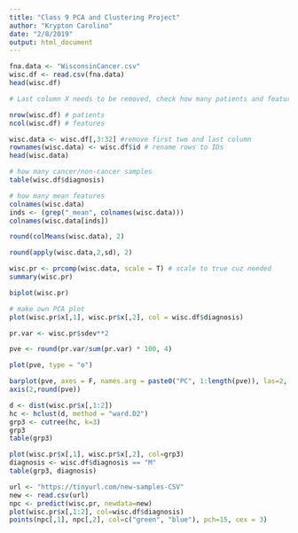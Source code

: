 ```yaml
---
title: "Class 9 PCA and Clustering Project"
author: "Krypton Carolino"
date: "2/8/2019"
output: html_document
---
```


```r
fna.data <- "WisconsinCancer.csv"
wisc.df <- read.csv(fna.data)
head(wisc.df)
```


```r
# Last column X needs to be removed, check how many patients and features in data

nrow(wisc.df) # patients
ncol(wisc.df) # features
```


```r
wisc.data <- wisc.df[,3:32] #remove first two and last column
rownames(wisc.data) <- wisc.df$id # rename rows to IDs
head(wisc.data)
```


```r
# how many cancer/non-cancer samples
table(wisc.df$diagnosis)
```


```r
# how many mean features
colnames(wisc.data)
inds <- (grep("_mean", colnames(wisc.data)))
colnames(wisc.data[inds])
```


```r
round(colMeans(wisc.data), 2)
```


```r
round(apply(wisc.data,2,sd), 2)
```


```r
wisc.pr <- prcomp(wisc.data, scale = T) # scale to true cuz needed
summary(wisc.pr)
```

```r
biplot(wisc.pr)
```


```r
# make own PCA plot
plot(wisc.pr$x[,1], wisc.pr$x[,2], col = wisc.df$diagnosis)
```

```r
pr.var <- wisc.pr$sdev**2

pve <- round(pr.var/sum(pr.var) * 100, 4)

```

```r
plot(pve, type = "o")
```

```r
barplot(pve, axes = F, names.arg = paste0("PC", 1:length(pve)), las=2, ylab = "Proportion of Variance (%)")
axis(2,round(pve))
```

```r
d <- dist(wisc.pr$x[,1:2])
hc <- hclust(d, method = "ward.D2")
grp3 <- cutree(hc, k=3)
grp3
table(grp3)
```


```r
plot(wisc.pr$x[,1], wisc.pr$x[,2], col=grp3)
diagnosis <- wisc.df$diagnosis == "M"
table(grp3, diagnosis)
```


```r
url <- "https://tinyurl.com/new-samples-CSV"
new <- read.csv(url)
npc <- predict(wisc.pr, newdata=new)
plot(wisc.pr$x[,1:2], col=wisc.df$diagnosis)
points(npc[,1], npc[,2], col=c("green", "blue"), pch=15, cex = 3)
```



